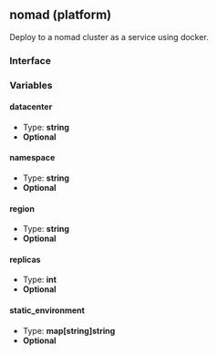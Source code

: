 ## nomad (platform)

Deploy to a nomad cluster as a service using docker.

### Interface

### Variables

#### datacenter

- Type: **string**
- **Optional**

#### namespace

- Type: **string**
- **Optional**

#### region

- Type: **string**
- **Optional**

#### replicas

- Type: **int**
- **Optional**

#### static_environment

- Type: **map[string]string**
- **Optional**
